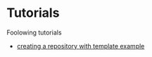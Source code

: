 # Tutorials

Foolowing tutorials

- [creating a repository with template example](tutorial_compilation.html)

